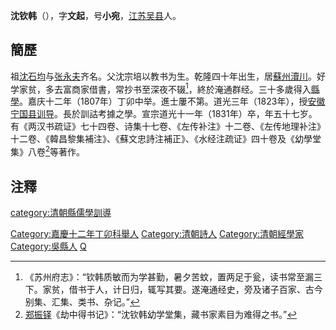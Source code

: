 '''沈钦韩'''（{{bd|1775年||1831年||Shen}}），字'''文起'''，号'''小宛'''，[[江苏|江苏]][[吴县|吴县]]人。

== 簡歷 ==
祖[[沈石均|沈石均]]与[[张永夫|张永夫]]齐名。父沈宗培以教书为生。乾隆四十年出生，居[[蘇州|蘇州]][[瀆川|瀆川]]。好学家贫，多去富商家借書，常抄书至深夜不辍<ref>《苏州府志》：“钦韩质敏而为学甚勤，暑夕苦蚊，置两足于瓮，读书常至漏三下。家贫，借书于人，计日归，辄写其要。遂淹通经史，旁及诸子百家、古今别集、汇集、类书、杂记。”</ref>，終於淹通群经。三十多歲得入[[縣學|縣學]]。嘉庆十二年（1807年）丁卯中举。進士屢不第。道光三年（1823年），授[[安徽|安徽]][[宁国县|宁国县]][[训导|训导]]。長於訓詁考據之學。宣宗道光十一年（1831年）卒，年五十七岁。有《两汉书疏证》七十四卷、诗集十七卷、《左传补注》十二卷、《左传地理补注》十二卷、《韓昌黎集補注》、《蘇文忠詩注補正》、《水经注疏证》四十卷及《幼學堂集》八卷<ref>[[郑振铎|郑振铎]]《劫中得书记》：“沈钦韩幼学堂集，藏书家素目为难得之书。”</ref>等著作。

== 注釋 ==
{{reflist}}

{{DEFAULTSORT:Shen沈}}
[[Category:嘉慶十二年丁卯科舉人|Category:嘉慶十二年丁卯科舉人]]
[[category:清朝縣儒學訓導|category:清朝縣儒學訓導]]
[[Category:清朝詩人|Category:清朝詩人]]
[[Category:清朝經學家|Category:清朝經學家]]
[[Category:吳縣人|Category:吳縣人]]
[[Category:沈姓|Q]]